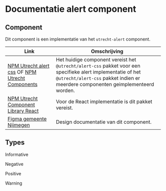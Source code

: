 
# Documentatie alert component

## Component

Dit component is een implementatie van het `utrecht-alert` component.

| Link                                                                                                                                           | Omschrijving                                                    |
| ---------------------------------------------------------------------------------------------------------------------------------------------- | --------------------------------------------------------------- |
| [NPM Utrecht alert css](https://www.npmjs.com/package/@utrecht/alert-css) OF [NPM Utrecht Components](https://www.npmjs.com/package/@utrecht/components) | Het huidige component vereist het `@utrecht/alert-css` pakket voor een specifieke alert implementatie of het `@utrecht/alert-css` pakket indien er meerdere componenten geimplementeerd worden. |
| [NPM Utrecht Component Library React](https://www.npmjs.com/package/@utrecht/component-library-react) | Voor de React implementatie is dit pakket vereist. |
| [Figma gemeente Nijmegen](https://www.figma.com/design/g3AieWAFD3NtkbDDTTFC30/Novio---Nijmegen-Design-System?node-id=6541-30864) | Design documentatie van dit component.  

## Types
Informative
<Canvas of={Alert.Default} sourceState="none" />

Negative
<Canvas of={Alert.Negative} sourceState="none" />

Positive
<Canvas of={Alert.Positive} sourceState="none" />

Warning
<Canvas of={Alert.Warning} sourceState="none" />